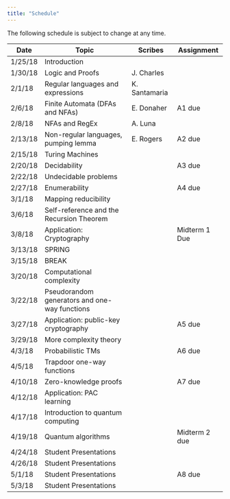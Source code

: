 ```yaml
---
title: "Schedule"
---
```

The following schedule is subject to change at any time.

| **Date** | **Topic**  | **Scribes** |  **Assignment** |
| ---------|------------|-------------|-----------------|
| 1/25/18  | Introduction |||
| 1/30/18  | Logic and Proofs |J. Charles||
| 2/1/18   | Regular languages and expressions |K. Santamaria||
| 2/6/18   | Finite Automata (DFAs and NFAs) |E. Donaher|A1 due|
| 2/8/18   | NFAs and RegEx |A. Luna||
| 2/13/18  | Non-regular languages, pumping lemma |E. Rogers|A2 due|
| 2/15/18  | Turing Machines ||
| 2/20/18  | Decidability ||A3 due|
| 2/22/18  | Undecidable problems |||
| 2/27/18  | Enumerability ||A4 due|
| 3/1/18   | Mapping reducibility |||
| 3/6/18   | Self-reference and the Recursion Theorem ||
| 3/8/18   | Application: Cryptography || Midterm 1 Due |
| 3/13/18  | SPRING ||
| 3/15/18  | BREAK ||
| 3/20/18  | Computational complexity |||
| 3/22/18  | Pseudorandom generators and one-way functions |||
| 3/27/18  | Application: public-key cryptography ||A5 due|
| 3/29/18  | More complexity theory |||
| 4/3/18   | Probabilistic TMs ||A6 due|
| 4/5/18   | Trapdoor one-way functions |||
| 4/10/18  | Zero-knowledge proofs ||A7 due|
| 4/12/18  | Application: PAC learning |||
| 4/17/18  | Introduction to quantum computing |||
| 4/19/18  | Quantum algorithms || Midterm 2 due |
| 4/24/18  | Student Presentations |||
| 4/26/18  | Student Presentations |||
| 5/1/18   | Student Presentations ||A8 due|
| 5/3/18   | Student Presentations |||
